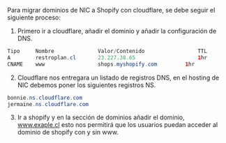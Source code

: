 Para migrar dominios de NIC a Shopify con cloudflare, se debe seguir el siguiente proceso:




1. Primero ir a cloudflare, añadir el dominio y añadir la configuración de DNS.

 ```java 	
Tipo     Nombre              Valor/Contenido                 TTL
A        restroplan.cl       23.227.38.65                    1hr
CNAME    www                 shops.myshopify.com         1hr
```

2. Cloudflare nos entregara un listado de registros DNS, en el hosting de NIC debemos poner los siguientes registros NS.

```java 
bonnie.ns.cloudflare.com
jermaine.ns.cloudflare.com
```

3. Ir a shopify y en la sección de dominios añadir el dominio, www.exaple.cl esto nos permitirá que los usuarios puedan acceder al dominio de shopify con y sin www.

